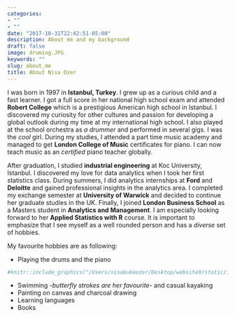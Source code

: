 ```yaml
---
categories:
- ""
- ""
date: "2017-10-31T22:42:51-05:00"
description: About me and my background
draft: false
image: druming.JPG
keywords: ""
slug: about_me
title: About Nisa Ozer
---
```



I was born in 1997 in **Istanbul, Turkey**. I grew up as a curious child and a fast learner. I got a full score in her national high school exam and attended **Robert College** which is a prestigious American high school in Istanbul. I discovered my curiosity for other cultures and passion for developing a global outlook during my time at my international high school. I also played at the school orchestra as *a drummer* and performed in several gigs. I was the *cool* girl. During my studies, I attended a part time music academy  and managed to get **London College of Music** certificates for piano. I can now teach music as an *certified* piano teacher globally.



After graduation, I studied **industrial engineering** at Koc University, Istanbul. I discovered my love for data analytics when I took her first statistics class. During summers, I did analytics internships at **Ford** and **Deloitte** and gained professional insights in the analytics area. I completed my exchange semester at **University of Warwick** and decided to continue her graduate studies in the UK. Finally, I joined **London Business School** as a Masters student in **Analytics and Management**. I am especially looking forward to her **Applied Statistics with R** course. It is important to emphasize that I see myself as a well rounded person and has a *diverse* set of hobbies. 

My favourite hobbies are as following:

* Playing the drums and the piano
```r
#knitr::include_graphics("/Users/nisabukeozer/Desktop/website9/static/img/blogs/graduation.JPG", error = FALSE)
```
* Swimming -*butterfly strokes are her favourite*- and casual kayaking
* Painting on canvas and charcoal drawing
* Learning languages
* Books





